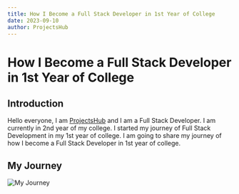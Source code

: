 ```yaml
---
title: How I Become a Full Stack Developer in 1st Year of College
date: 2023-09-10
author: ProjectsHub
---
```


# How I Become a Full Stack Developer in 1st Year of College

## Introduction

Hello everyone, I am [ProjectsHub](https://projectshub.org) and I am a Full Stack Developer. I am currently in 2nd year of my college. I started my journey of Full Stack Development in my 1st year of college. I am going to share my journey of how I become a Full Stack Developer in 1st year of college.

## My Journey

![My Journey](https://unsplash.com/photos/nedseTcNTu8/download?ixid=M3wxMjA3fDB8MXx0b3BpY3x8NnNNVmpUTFNrZVF8fHx8fDJ8fDE2OTQzNTIwODh8&force=true&w=2400)
